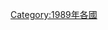 {{Year by category
|m=1
|c=9
|d=8
|y=9
|cat=各国灾难
|sortkey=*
|parent=各年各国灾难
|subcat=1989年灾难
}}
[[Category:1989年各國|Category:1989年各國]]